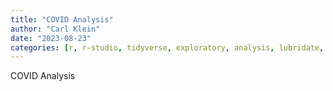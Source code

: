 ```yaml
---
title: "COVID Analysis"
author: "Carl Klein"
date: "2023-08-23"
categories: [r, r-studio, tidyverse, exploratory, analysis, lubridate, usmap, gridextra, zoo]
---
```


COVID Analysis